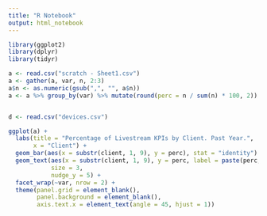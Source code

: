 ```yaml
---
title: "R Notebook"
output: html_notebook
---
```


```r
library(ggplot2)
library(dplyr)
library(tidyr)
```


```r
a <- read.csv("scratch - Sheet1.csv")
a <- gather(a, var, n, 2:3)
a$n <- as.numeric(gsub(",", "", a$n))
a <- a %>% group_by(var) %>% mutate(round(perc = n / sum(n) * 100, 2))


d <- read.csv("devices.csv")
```


```r
ggplot(a) + 
  labs(title = "Percentage of Livestream KPIs by Client. Past Year.",
       x = "Client") +
  geom_bar(aes(x = substr(client, 1, 9), y = perc), stat = "identity") +
  geom_text(aes(x = substr(client, 1, 9), y = perc, label = paste(perc, "%", sep = "")),
            size = 3,
            nudge_y = 5) +
  facet_wrap(~var, nrow = 2) + 
  theme(panel.grid = element_blank(),
        panel.background = element_blank(),
        axis.text.x = element_text(angle = 45, hjust = 1))
```